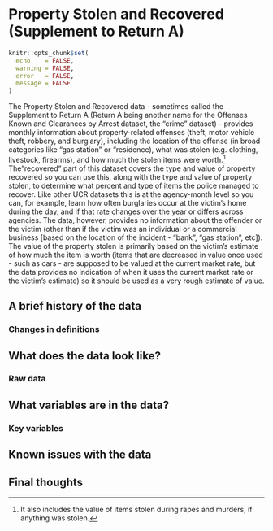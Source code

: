 # Property Stolen and Recovered (Supplement to Return A) {#stolen_property}

```r
knitr::opts_chunk$set(
  echo    = FALSE,
  warning = FALSE,
  error   = FALSE,
  message = FALSE
)
``` 

The Property Stolen and Recovered data - sometimes called the Supplement to Return A (Return A being another name for the Offenses Known and Clearances by Arrest dataset, the "crime" dataset) - provides monthly information about property-related offenses (theft, motor vehicle theft, robbery, and burglary), including the location of the offense (in broad categories like "gas station" or "residence), what was stolen (e.g. clothing, livestock, firearms), and how much the stolen items were worth.^[It also includes the value of items stolen during rapes and murders, if anything was stolen.] The "recovered" part of this dataset covers the type and value of property recovered so you can use this, along with the type and value of property stolen, to determine what percent and type of items the police managed to recover. Like other UCR datasets this is at the agency-month level so you can, for example, learn how often burglaries occur at the victim's home during the day, and if that rate changes over the year or differs across agencies. The data, however, provides no information about the offender or the victim (other than if the victim was an individual or a commercial business [based on the location of the incident - "bank", "gas station", etc]). The value of the property stolen is primarily based on the victim's estimate of how much the item is worth (items that are decreased in value once used - such as cars - are supposed to be valued at the current market rate, but the data provides no indication of when it uses the current market rate or the victim's estimate) so it should be used as a very rough estimate of value.  

## A brief history of the data

### Changes in definitions

## What does the data look like?

### Raw data



## What variables are in the data?

### Key variables

## Known issues with the data

## Final thoughts